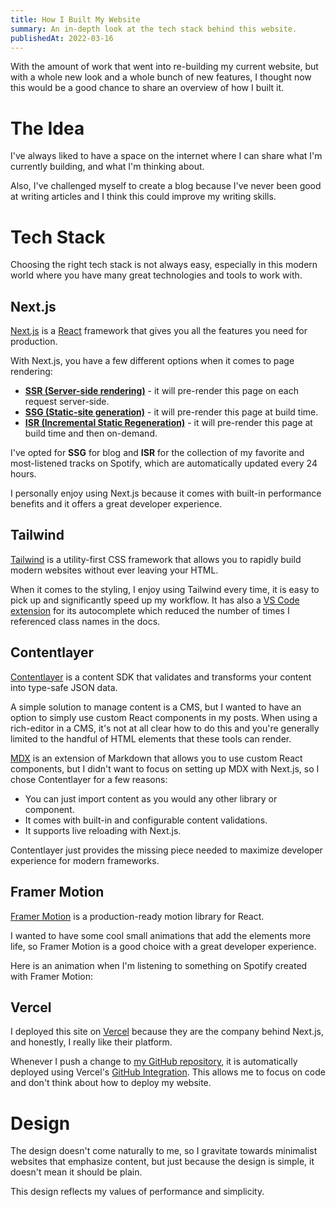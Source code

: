 ```yaml
---
title: How I Built My Website
summary: An in-depth look at the tech stack behind this website.
publishedAt: 2022-03-16
---
```


With the amount of work that went into re-building my current website, but with
a whole new look and a whole bunch of new features, I thought now this would be
a good chance to share an overview of how I built it.

# The Idea

I've always liked to have a space on the internet where I can share what I'm
currently building, and what I'm thinking about.

Also, I've challenged myself to create a blog because I've never been good at
writing articles and I think this could improve my writing skills.

# Tech Stack

Choosing the right tech stack is not always easy, especially in this modern
world where you have many great technologies and tools to work with.

## Next.js

[Next.js][nextjs] is a [React][react] framework that gives you all the features
you need for production.

With Next.js, you have a few different options when it comes to page rendering:

- **[SSR (Server-side rendering)][ssr]** - it will pre-render this page on each request server-side.
- **[SSG (Static-site generation)][ssg]** - it will pre-render this page at build time.
- **[ISR (Incremental Static Regeneration)][isr]** - it will pre-render this page at build time and then on-demand.

I've opted for **SSG** for blog and **ISR** for the collection of my favorite
and most-listened tracks on Spotify, which are automatically updated every 24
hours.

I personally enjoy using Next.js because it comes with built-in performance
benefits and it offers a great developer experience.

## Tailwind

[Tailwind][tailwind] is a utility-first CSS framework that allows you to rapidly
build modern websites without ever leaving your HTML.

When it comes to the styling, I enjoy using Tailwind every time, it is easy to
pick up and significantly speed up my workflow. It has also a
[VS Code extension][tailwind-extension] for its autocomplete which reduced the
number of times I referenced class names in the docs.

## Contentlayer

[Contentlayer][contentlayer] is a content SDK that validates and transforms your
content into type-safe JSON data.

A simple solution to manage content is a CMS, but I wanted to have an option to
simply use custom React components in my posts. When using a rich-editor in a
CMS, it's not at all clear how to do this and you're generally limited to the
handful of HTML elements that these tools can render.

[MDX][mdx] is an extension of Markdown that allows you to use custom React
components, but I didn't want to focus on setting up MDX with Next.js, so I
chose Contentlayer for a few reasons:

- You can just import content as you would any other library or component.
- It comes with built-in and configurable content validations.
- It supports live reloading with Next.js.

Contentlayer just provides the missing piece needed to maximize developer
experience for modern frameworks.

## Framer Motion

[Framer Motion][framer-motion] is a production-ready motion library for React.

I wanted to have some cool small animations that add the elements more life, so
Framer Motion is a good choice with a great developer experience.

Here is an animation when I'm listening to something on Spotify created with
Framer Motion:

<NowPlayingExample />

## Vercel

I deployed this site on [Vercel][vercel] because they are the company behind
Next.js, and honestly, I really like their platform.

Whenever I push a change to [my GitHub repository][repository], it is
automatically deployed using Vercel's [GitHub Integration][github-integration].
This allows me to focus on code and don't think about how to deploy my website.

# Design

The design doesn't come naturally to me, so I gravitate towards minimalist
websites that emphasize content, but just because the design is simple, it doesn't
mean it should be plain.

This design reflects my values of performance and simplicity.

[nextjs]: https://nextjs.org
[react]: https://reactjs.org
[ssr]: https://nextjs.org/docs/basic-features/data-fetching/get-server-side-props
[ssg]: https://nextjs.org/docs/basic-features/data-fetching/get-static-props
[isr]: https://nextjs.org/docs/basic-features/data-fetching/incremental-static-regeneration
[tailwind]: https://tailwindcss.com
[tailwind-extension]: https://marketplace.visualstudio.com/items?itemName=bradlc.vscode-tailwindcss
[contentlayer]: https://www.contentlayer.dev
[mdx]: https://mdxjs.com
[framer-motion]: https://www.framer.com/motion
[vercel]: https://vercel.com
[repository]: https://github.com/rhutmann/ebenfrimpong.com
[github-integration]: https://vercel.com/docs/git/vercel-for-github
